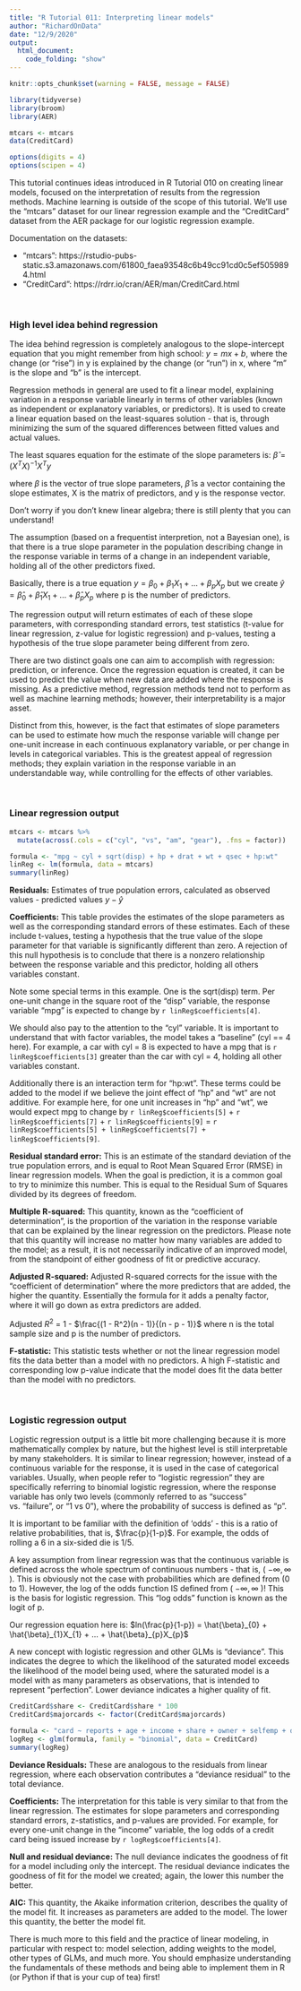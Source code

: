 ---
title: "R Tutorial 011: Interpreting linear models"
author: "RichardOnData"
date: "12/9/2020"
output: 
  html_document:
    code_folding: "show"
---

```{r setup, include=FALSE}
knitr::opts_chunk$set(warning = FALSE, message = FALSE)
```

```{r Load libraries and data}
library(tidyverse)
library(broom)
library(AER)

mtcars <- mtcars
data(CreditCard)

options(digits = 4)
options(scipen = 4)
```

This tutorial continues ideas introduced in R Tutorial 010 on creating linear models, focused on the interpretation of results from the regression methods.   Machine learning is outside of the scope of this tutorial.   We'll use the "mtcars" dataset for our linear regression example and the "CreditCard" dataset from the AER package for our logistic regression example.

Documentation on the datasets:

  * "mtcars": https://rstudio-pubs-static.s3.amazonaws.com/61800_faea93548c6b49cc91cd0c5ef5059894.html
  * "CreditCard": https://rdrr.io/cran/AER/man/CreditCard.html
  
<br>
  
### High level idea behind regression ###

The idea behind regression is completely analogous to the slope-intercept equation that you might remember from high school: $y = mx + b$, where the change (or "rise") in y is explained by the change (or "run") in x, where "m" is the slope and "b" is the intercept.

Regression methods in general are used to fit a linear model, explaining variation in a response variable linearly in terms of other variables (known as independent or explanatory variables, or predictors).   It is used to create a linear equation based on the least-squares solution - that is, through minimizing the sum of the squared differences between fitted values and actual values.

The least squares equation for the estimate of the slope parameters is: $\hat{\beta} = (X^{T}X)^{-1} X^{T}y$

where $\beta$ is the vector of true slope parameters, $\hat{\beta}$ is a vector containing the slope estimates, X is the matrix of predictors, and y is the response vector.

Don't worry if you don't knew linear algebra; there is still plenty that you can understand!

The assumption (based on a frequentist interpretion, not a Bayesian one), is that there is a true slope parameter in the population describing change in the response variable in terms of a change in an independent variable, holding all of the other predictors fixed.   

Basically, there is a true equation $y = \beta_{0} + \beta_{1}X_{1} + ... + \beta_{p}X_{p}$
but we create $\hat{y} = \hat{\beta}_{0} + \hat{\beta}_{1}X_{1} + ... + \hat{\beta}_{p}X_{p}$ where p is the number of predictors.

The regression output will return estimates of each of these slope parameters, with corresponding standard errors, test statistics (t-value for linear regression, z-value for logistic regression) and p-values, testing a hypothesis of the true slope parameter being different from zero.

There are two distinct goals one can aim to accomplish with regression: prediction, or inference.  Once the regression equation is created, it can be used to predict the value when new data are added where the response is missing.   As a predictive method, regression methods tend not to perform as well as machine learning methods; however, their interpretability is a major asset.

Distinct from this, however, is the fact that estimates of slope parameters can be used to estimate how much the response variable will change per one-unit increase in each continuous explanatory variable, or per change in levels in categorical variables.   This is the greatest appeal of regression methods; they explain variation in the response variable in an understandable way, while controlling for the effects of other variables.

<br>

### Linear regression output ###

```{r Change "mtcars" columns to factors}
mtcars <- mtcars %>%
  mutate(across(.cols = c("cyl", "vs", "am", "gear"), .fns = factor))
```

```{r Fit modified lm for "mtcars"}
formula <- "mpg ~ cyl + sqrt(disp) + hp + drat + wt + qsec + hp:wt"
linReg <- lm(formula, data = mtcars)
summary(linReg)
```

**Residuals:** Estimates of true population errors, calculated as observed values - predicted values $y - \hat{y}$

**Coefficients:** This table provides the estimates of the slope parameters as well as the corresponding standard errors of these estimates.    Each of these include t-values, testing a hypothesis that the true value of the slope parameter for that variable is significantly different than zero.   A rejection of this null hypothesis is to conclude that there is a nonzero relationship between the response variable and this predictor, holding all others variables constant.

Note some special terms in this example.   One is the sqrt(disp) term.   Per one-unit change in the square root of the "disp" variable, the response variable "mpg" is expected to change by `r linReg$coefficients[4]`.

We should also pay to the attention to the "cyl" variable.   It is important to understand that with factor variables, the model takes a "baseline" (cyl == 4 here).  For example, a car with cyl = 8 is expected to have a mpg that is `r linReg$coefficients[3]` greater than the car with cyl = 4, holding all other variables constant.

Additionally there is an interaction term for "hp:wt".   These terms could be added to the model if we believe the joint effect of "hp" and "wt" are not additive.   For example here, for one unit increases in "hp" and "wt", we would expect mpg to change by `r linReg$coefficients[5]` + `r linReg$coefficients[7]` + `r linReg$coefficients[9]` = `r linReg$coefficients[5] + linReg$coefficients[7] + linReg$coefficients[9]`.

**Residual standard error:**  This is an estimate of the standard deviation of the true population errors, and is equal to Root Mean Squared Error (RMSE) in linear regression models.   When the goal is prediction, it is a common goal to try to minimize this number.  This is equal to the Residual Sum of Squares divided by its degrees of freedom.

**Multiple R-squared:** This quantity, known as the "coefficient of determination", is the proportion of the variation in the response variable that can be explained by the linear regression on the predictors.   Please note that this quantity will increase no matter how many variables are added to the model; as a result, it is not necessarily indicative of an improved model, from the standpoint of either goodness of fit or predictive accuracy.

**Adjusted R-squared:** Adjusted R-squared corrects for the issue with the "coefficient of determination" where the more predictors that are added, the higher the quantity.   Essentially the formula for it adds a penalty factor, where it will go down as extra predictors are added.

Adjusted $R^2$ = 1 - $\frac{(1 - R^2)(n - 1)}{(n - p - 1)}$  where n is the total sample size and p is the number of predictors.

**F-statistic:** This statistic tests whether or not the linear regression model fits the data better than a model with no predictors.   A high F-statistic and corresponding low p-value indicate that the model does fit the data better than the model with no predictors.

<br>

### Logistic regression output ###

Logistic regression output is a little bit more challenging because it is more mathematically complex by nature, but the highest level is still interpretable by many stakeholders.   It is similar to linear regression; however, instead of a continuous variable for the response, it is used in the case of categorical variables.   Usually, when people refer to "logistic regression" they are specifically referring to binomial logistic regression, where the response variable has only two levels (commonly referred to as "success" vs. "failure", or "1 vs 0"), where the probability of success is defined as "p".

It is important to be familiar with the definition of 'odds' - this is a ratio of relative probabilities, that is, $\frac{p}{1-p}$.  For example, the odds of rolling a 6 in a six-sided die is 1/5.  

A key assumption from linear regression was that the continuous variable is defined across the whole spectrum of continuous numbers - that is, ( $-\infty , \infty$ ).  This is obviously not the case with probabilities which are defined from (0 to 1).   However, the log of the odds function IS defined from ( $-\infty , \infty$ )!   This is the basis for logistic regression.   This "log odds" function is known as the logit of p.

Our regression equation here is: $ln(\frac{p}{1-p}) = \hat{\beta}_{0} + \hat{\beta}_{1}X_{1} + ... + \hat{\beta}_{p}X_{p}$

A new concept with logistic regression and other GLMs is "deviance".  This indicates the degree to which the likelihood of the saturated model exceeds the likelihood of the model being used, where the saturated model is a model with as many parameters as observations, that is intended to represent "perfection".  Lower deviance indicates a higher quality of fit.

```{r Fix issues with the variables}
CreditCard$share <- CreditCard$share * 100
CreditCard$majorcards <- factor(CreditCard$majorcards)
```

```{r Fit logistic regression to "CreditCard" data}
formula <- "card ~ reports + age + income + share + owner + selfemp + dependents + months + majorcards + active"
logReg <- glm(formula, family = "binomial", data = CreditCard)
summary(logReg)
```

**Deviance Residuals:** These are analogous to the residuals from linear regression, where each observation contributes a "deviance residual" to the total deviance.

**Coefficients:** The interpretation for this table is very similar to that from the linear regression.   The estimates for slope parameters and corresponding standard errors, z-statistics, and p-values are provided.   For example, for every one-unit change in the "income" variable, the log odds of a credit card being issued increase by `r logReg$coefficients[4]`.

**Null and residual deviance:** The null deviance indicates the goodness of fit for a model including only the intercept.  The residual deviance indicates the goodness of fit for the model we created; again, the lower this number the better.

**AIC:** This quantity, the Akaike information criterion, describes the quality of the model fit.   It increases as parameters are added to the model.   The lower this quantity, the better the model fit.


There is much more to this field and the practice of linear modeling, in particular with respect to: model selection, adding weights to the model, other types of GLMs, and much more.   You should emphasize understanding the fundamentals of these methods and being able to implement them in R (or Python if that is your cup of tea) first!